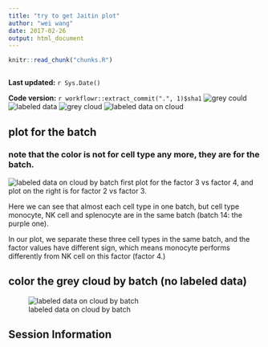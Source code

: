 ```yaml
---
title: "try to get Jaitin plot"
author: "wei wang"
date: 2017-02-26
output: html_document
---
```


```r
knitr::read_chunk("chunks.R")
```

```r
```

**Last updated:** `r Sys.Date()`

**Code version:** `r workflowr::extract_commit(".", 1)$sha1`
![grey could](figure/reproducemousespleen.Rmd/unnamed-chunk-11-1.png)
![labeled data](figure/reproducemousespleen.Rmd/unnamed-chunk-12-1.png)
![grey cloud](figure/reproducemousespleen.Rmd/greycloud.png)
![labeled data on cloud](figure/reproducemousespleen.Rmd/labeldcell.png)

## plot for the batch

### note that the color is not for cell type any more, they are for the batch.

![labeled data on cloud by batch](figure/reproducemousespleen.Rmd/unnamed-chunk-13-1.png)
first plot for the factor 3 vs factor 4, and plot on the right is for factor 2 vs factor 3.

Here we can see that almost each cell type in one batch, but cell type monocyte, NK cell and splenocyte are in the same batch (batch 14: the purple one). 

In our plot, we separate these three cell types in the same batch, and the factor values have different sign, which means monocyte performs differently from NK cell on this factor (factor 4.)

## color the grey cloud by batch (no labeled data)

![labeled data on cloud by batch](figure/reproducemousespleen.Rmd/unnamed-chunk-14-1.png)

## Session Information

```r
```
